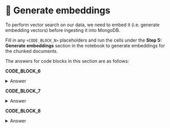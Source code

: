 # 👐 Generate embeddings

To perform vector search on our data, we need to embed it (i.e. generate embedding vectors) before ingesting it into MongoDB.

Fill in any `<CODE_BLOCK_N>` placeholders and run the cells under the **Step 5: Generate embeddings** section in the notebook to generate embeddings for the chunked documents.

The answers for code blocks in this section are as follows:

**CODE_BLOCK_6**

<details>
<summary>Answer</summary>
<div>
```python
SentenceTransformer("mixedbread-ai/mxbai-embed-large-v1")
```
</div>
</details>

**CODE_BLOCK_7**

<details>
<summary>Answer</summary>
<div>
```python
embedding = embedding_model.encode(text)
return embedding.tolist()
```
</div>
</details>

**CODE_BLOCK_8**

<details>
<summary>Answer</summary>
<div>
```python
for doc in split_docs:
    temp = doc.copy()
    temp["embedding"] = get_embedding(temp["page_content"])
    embedded_docs.append(temp)
```
</div>
</details>
